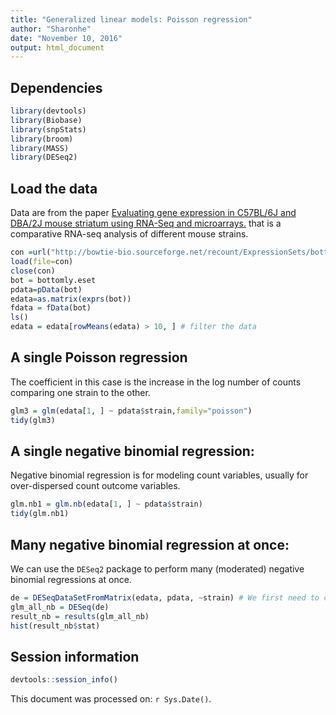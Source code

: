 ```yaml
---
title: "Generalized linear models: Poisson regression"
author: "Sharonhe"
date: "November 10, 2016"
output: html_document
---
```


## Dependencies

```r
library(devtools)
library(Biobase)
library(snpStats)
library(broom)
library(MASS)
library(DESeq2)
```

## Load the data

Data are from the paper [Evaluating gene expression in C57BL/6J and DBA/2J mouse striatum using RNA-Seq and microarrays.](http://www.ncbi.nlm.nih.gov/pubmed?term=21455293) that is a comparative RNA-seq analysis of different mouse strains.

```r
con =url("http://bowtie-bio.sourceforge.net/recount/ExpressionSets/bottomly_eset.RData")
load(file=con)
close(con)
bot = bottomly.eset
pdata=pData(bot)
edata=as.matrix(exprs(bot))
fdata = fData(bot)
ls()
edata = edata[rowMeans(edata) > 10, ] # filter the data 
```

## A single Poisson regression

The coefficient in this case is the increase in the log number of counts comparing one strain to the other. 

```r
glm3 = glm(edata[1, ] ~ pdata$strain,family="poisson")
tidy(glm3)
```


## A single negative binomial regression: 

Negative binomial regression is for modeling count variables, usually for over-dispersed count outcome variables.

```r
glm.nb1 = glm.nb(edata[1, ] ~ pdata$strain)
tidy(glm.nb1)
```

## Many negative binomial regression at once:

We can use the `DESeq2` package to perform many (moderated) negative binomial regressions at once.

```r
de = DESeqDataSetFromMatrix(edata, pdata, ~strain) # We first need to create a DESeq data set.
glm_all_nb = DESeq(de)
result_nb = results(glm_all_nb)
hist(result_nb$stat)
```

## Session information

```r
devtools::session_info()
```

This document was processed on: `r Sys.Date()`.

